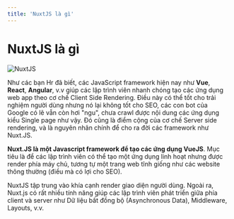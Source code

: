 ```yaml
---
title: 'NuxtJS là gì'
---
```


# NuxtJS là gì

![NuxtJS](/nuxtjs.png)

Như các bạn Hr đã biết, các JavaScript framework hiện nay như **Vue**, **React**, **Angular**, v.v giúp các lập trình viên nhanh chóng tạo các ứng dụng web app theo cơ chế Client Side Rendering. Điều này có thể tốt cho trải nghiệm người dùng nhưng nó lại không tốt cho SEO, các con bot của Google có lẽ vẫn còn hơi "ngu", chưa crawl được nội dung các ứng dụng kiểu Single page như vậy. Đó cũng là điểm cộng của cơ chế Server side rendering, và là nguyên nhân chính để cho ra đời các framework như Nuxt.JS.

**Nuxt.JS là một Javascript framework để tạo các ứng dụng VueJS**. Mục tiêu là để các lập trình viên có thể tạo một ứng dụng linh hoạt nhưng được render phía máy chủ, tương tự một trang web tĩnh giống như các website thông thường (điều mà có lợi cho SEO).

NuxtJS tập trung vào khía cạnh render giao diện người dùng. Ngoài ra, Nuxt.js có rất nhiều tính năng giúp các lập trình viên phát triển giữa phía client và server như Dữ liệu bất đồng bộ (Asynchronous Data), Middleware, Layouts, v.v.
